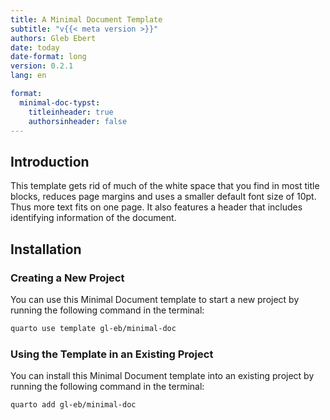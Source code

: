 ```yaml
---
title: A Minimal Document Template
subtitle: "v{{< meta version >}}"
authors: Gleb Ebert
date: today
date-format: long
version: 0.2.1
lang: en

format:
  minimal-doc-typst:
    titleinheader: true
    authorsinheader: false
---
```


## Introduction

This template gets rid of much of the white space that you find in most title blocks, reduces page margins and uses a smaller default font size of 10pt.
Thus more text fits on one page.
It also features a header that includes identifying information of the document.

## Installation

### Creating a New Project

You can use this Minimal Document template to start a new project by running the following command in the terminal:

```bash
quarto use template gl-eb/minimal-doc
```

### Using the Template in an Existing Project

You can install this Minimal Document template into an existing project by running the following command in the terminal:

```bash
quarto add gl-eb/minimal-doc
```
